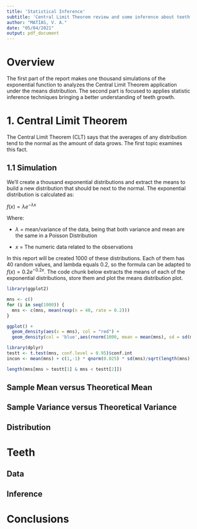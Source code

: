 ```yaml
---
title: 'Statistical Inference'
subtitle: 'Central Limit Theorem review and some inference about teeth grow'
author: "MATIAS, V. A."
date: "05/04/2021"
output: pdf_document
---
```


# Overview
The first part of the report makes one thousand simulations of the exponential 
function to analyzes the Central Limit Theorem application under the means 
distribution. The second part is focused to applies statistic inference 
techniques bringing a better understanding of teeth growth.


# 1. Central Limit Theorem
The Central Limit Theorem (CLT) says that the averages of any distribution 
tend to the normal as the amount of data grows. The first topic examines 
this fact.

## 1.1 Simulation
We'll create a thousand exponential distributions and extract the means to 
build a new distribution that should be next to the normal. The exponential 
distribution is calculated as:

$f(x) = \lambda {e}^{- \lambda x}$

Where:

* $\lambda$ = mean/variance of the data, being that both variance and mean 
are the same in a Poisson Distribution

* _x_ = The numeric data related to the observations

In this report will be created 1000 of these distributions. Each of them has 
40 random values, and lambda equals 0.2, so the formula can be adapted to 
$f(x) = 0.2 {e}^{- 0.2 x}$. The code chunk below extracts the means of each of 
the exponential distributions, store them and plot the means distribution 
plot.

```r
library(ggplot2)

mns <- c()
for (i in seq(1000)) {
  mns <- c(mns, mean(rexp(n = 40, rate = 0.2)))
}

ggplot() + 
  geom_density(aes(x = mns), col = "red") + 
  geom_density(col = 'blue',aes(rnorm(1000, mean = mean(mns), sd = sd(mns)))) 
```

```r
library(dplyr)
testt <- t.test(mns, conf.level = 0.95)$conf.int
incon <- mean(mns) + c(1,-1) * qnorm(0.025) * sd(mns)/sqrt(length(mns))

length(mns[mns > testt[1] & mns < testt[2]])

```

## Sample Mean versus Theoretical Mean

## Sample Variance versus Theoretical Variance

## Distribution

# Teeth

## Data

## Inference

# Conclusions